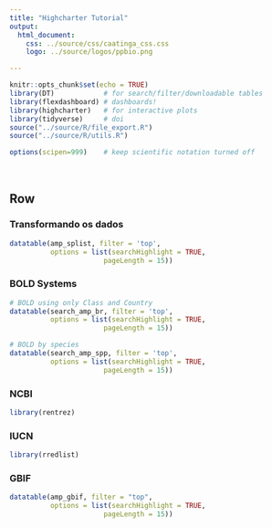```yaml
---
title: "Highcharter Tutorial"
output: 
  html_document:
    css: ../source/css/caatinga_css.css
    logo: ../source/logos/ppbio.png

---
```


```r
knitr::opts_chunk$set(echo = TRUE) 
library(DT)            # for search/filter/downloadable tables
library(flexdashboard) # dashboards!
library(highcharter)   # for interactive plots
library(tidyverse)     # doi
source("../source/R/file_export.R")
source("../source/R/utils.R")

options(scipen=999)    # keep scientific notation turned off
```

</br>

Row {data-height=1000, .tabset}
-------------------------------------

### Transformando os dados

```r

datatable(amp_splist, filter = 'top',  
		  options = list(searchHighlight = TRUE, 
		  			   pageLength = 15))

```


### BOLD Systems

```r

# BOLD using only Class and Country
datatable(search_amp_br, filter = 'top',  
		  options = list(searchHighlight = TRUE, 
		  			   pageLength = 15))

```


```r

# BOLD by species
datatable(search_amp_spp, filter = 'top',  
		  options = list(searchHighlight = TRUE, 
		  			   pageLength = 15))

```


### NCBI

```r

library(rentrez)

```


### IUCN

```r

library(rredlist)

```


### GBIF
```r

datatable(amp_gbif, filter = "top",  
		  options = list(searchHighlight = TRUE, 
		  			   pageLength = 15))

```

